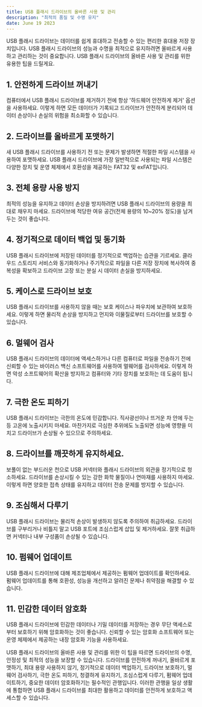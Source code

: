 ```yaml
---
title: USB 플래시 드라이브의 올바른 사용 및 관리
description: "최적의 품질 및 수명 유지"
date: June 19 2023
---
```



USB 플래시 드라이브는 데이터를 쉽게 휴대하고 전송할 수 있는 편리한 휴대용 저장 장치입니다. USB 플래시 드라이브의 성능과 수명을 최적으로 유지하려면 올바르게 사용하고 관리하는 것이 중요합니다. USB 플래시 드라이브의 올바른 사용 및 관리를 위한 유용한 팁을 드릴게요.

## 1. 안전하게 드라이브 꺼내기
컴퓨터에서 USB 플래시 드라이브를 제거하기 전에 항상 '하드웨어 안전하게 제거' 옵션을 사용하세요. 이렇게 하면 모든 데이터가 기록되고 드라이브가 안전하게 분리되어 데이터 손상이나 손실의 위험을 최소화할 수 있습니다.

## 2. 드라이브를 올바르게 포맷하기
새 USB 플래시 드라이브를 사용하기 전 또는 문제가 발생하면 적절한 파일 시스템을 사용하여 포맷하세요. USB 플래시 드라이브에 가장 일반적으로 사용되는 파일 시스템은 다양한 장치 및 운영 체제에서 호환성을 제공하는 FAT32 및 exFAT입니다.

## 3. 전체 용량 사용 방지
최적의 성능을 유지하고 데이터 손상을 방지하려면 USB 플래시 드라이브의 용량을 최대로 채우지 마세요. 드라이브에 적당한 여유 공간(전체 용량의 10~20% 정도)을 남겨두는 것이 좋습니다.

## 4. 정기적으로 데이터 백업 및 동기화
USB 플래시 드라이브에 저장된 데이터를 정기적으로 백업하는 습관을 기르세요. 클라우드 스토리지 서비스와 동기화하거나 주기적으로 파일을 다른 저장 장치에 복사하여 중복성을 확보하고 드라이브 고장 또는 분실 시 데이터 손실을 방지하세요.

## 5. 케이스로 드라이브 보호
USB 플래시 드라이브를 사용하지 않을 때는 보호 케이스나 파우치에 보관하여 보호하세요. 이렇게 하면 물리적 손상을 방지하고 먼지와 이물질로부터 드라이브를 보호할 수 있습니다.

## 6. 멀웨어 검사
USB 플래시 드라이브의 데이터에 액세스하거나 다른 컴퓨터로 파일을 전송하기 전에 신뢰할 수 있는 바이러스 백신 소프트웨어를 사용하여 멀웨어를 검사하세요. 이렇게 하면 악성 소프트웨어의 확산을 방지하고 컴퓨터와 기타 장치를 보호하는 데 도움이 됩니다.

## 7. 극한 온도 피하기
USB 플래시 드라이브는 극한의 온도에 민감합니다. 직사광선이나 뜨거운 차 안에 두는 등 고온에 노출시키지 마세요. 마찬가지로 극심한 추위에도 노출되면 성능에 영향을 미치고 드라이브가 손상될 수 있으므로 주의하세요.

## 8. 드라이브를 깨끗하게 유지하세요.
보풀이 없는 부드러운 천으로 USB 커넥터와 플래시 드라이브의 외관을 정기적으로 청소하세요. 드라이브를 손상시킬 수 있는 강한 화학 물질이나 연마재를 사용하지 마세요. 이렇게 하면 양호한 접촉 상태를 유지하고 데이터 전송 문제를 방지할 수 있습니다.

## 9. 조심해서 다루기
USB 플래시 드라이브는 물리적 손상이 발생하지 않도록 주의하여 취급하세요. 드라이브를 구부리거나 비틀지 말고 USB 포트에 조심스럽게 삽입 및 제거하세요. 잘못 취급하면 커넥터나 내부 구성품이 손상될 수 있습니다.

## 10. 펌웨어 업데이트
USB 플래시 드라이브에 대해 제조업체에서 제공하는 펌웨어 업데이트를 확인하세요. 펌웨어 업데이트를 통해 호환성, 성능을 개선하고 알려진 문제나 취약점을 해결할 수 있습니다.

## 11. 민감한 데이터 암호화
USB 플래시 드라이브에 민감한 데이터나 기밀 데이터를 저장하는 경우 무단 액세스로부터 보호하기 위해 암호화하는 것이 좋습니다. 신뢰할 수 있는 암호화 소프트웨어 또는 운영 체제에서 제공하는 내장 암호화 기능을 사용하세요.

USB 플래시 드라이브의 올바른 사용 및 관리를 위한 이 팁을 따르면 드라이브의 수명, 안정성 및 최적의 성능을 보장할 수 있습니다. 드라이브를 안전하게 꺼내기, 올바르게 포맷하기, 최대 용량 사용하지 않기, 정기적으로 데이터 백업하기, 드라이브 보호하기, 멀웨어 검사하기, 극한 온도 피하기, 청결하게 유지하기, 조심스럽게 다루기, 펌웨어 업데이트하기, 중요한 데이터 암호화하기는 필수적인 관행입니다. 이러한 관행을 일상 생활에 통합하면 USB 플래시 드라이브를 최대한 활용하고 데이터를 안전하게 보호하고 액세스할 수 있습니다. 